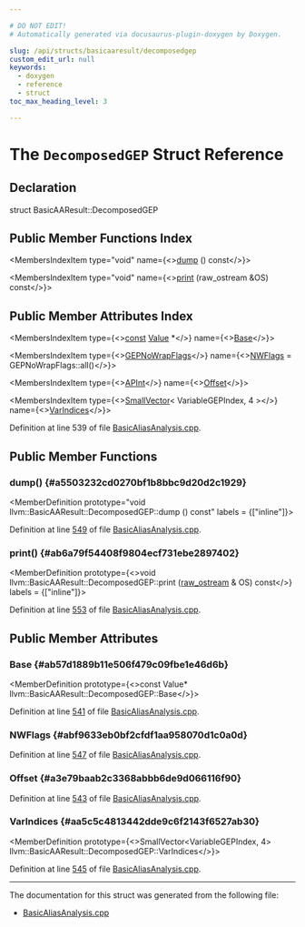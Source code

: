 ```yaml
---

# DO NOT EDIT!
# Automatically generated via docusaurus-plugin-doxygen by Doxygen.

slug: /api/structs/basicaaresult/decomposedgep
custom_edit_url: null
keywords:
  - doxygen
  - reference
  - struct
toc_max_heading_level: 3

---
```





# The `DecomposedGEP` Struct Reference

<DoxygenPage pluginConfig={pluginConfig}>



## Declaration

<CodeBlock>struct BasicAAResult::DecomposedGEP</CodeBlock>

## Public Member Functions Index

<MembersIndex>

<MembersIndexItem
  type="void"
  name={<><a href="#a5503232cd0270bf1b8bbc9d20d2c1929">dump</a> () const</>}>
</MembersIndexItem>

<MembersIndexItem
  type="void"
  name={<><a href="#ab6a79f54408f9804ecf731ebe2897402">print</a> (raw&#95;ostream &amp;OS) const</>}>
</MembersIndexItem>

</MembersIndex>

## Public Member Attributes Index

<MembersIndex>

<MembersIndexItem
  type={<><a href="/docs/api/files/lib/lib/target/lib/target/aarch64/aarch64promoteconstant-cpp/#a90f8350fecae261c25be85d38b451bff">const</a> <a href="/docs/api/classes/llvm/value">Value</a> &#42;</>}
  name={<><a href="#ab57d1889b11e506f479c09fbe1e46d6b">Base</a></>}>
</MembersIndexItem>

<MembersIndexItem
  type={<><a href="/docs/api/classes/llvm/gepnowrapflags">GEPNoWrapFlags</a></>}
  name={<><a href="#abf9633eb0bf2cfdf1aa958070d1c0a0d">NWFlags</a> = GEPNoWrapFlags::all()</>}>
</MembersIndexItem>

<MembersIndexItem
  type={<><a href="/docs/api/classes/llvm/apint">APInt</a></>}
  name={<><a href="#a3e79baab2c3368abbb6de9d066116f90">Offset</a></>}>
</MembersIndexItem>

<MembersIndexItem
  type={<><a href="/docs/api/classes/llvm/smallvector">SmallVector</a>&lt; VariableGEPIndex, 4 &gt;</>}
  name={<><a href="#aa5c5c4813442dde9c6f2143f6527ab30">VarIndices</a></>}>
</MembersIndexItem>

</MembersIndex>


Definition at line 539 of file <a href="/docs/api/files/lib/lib/analysis/basicaliasanalysis-cpp">BasicAliasAnalysis.cpp</a>.

<SectionDefinition>

## Public Member Functions

### dump() {#a5503232cd0270bf1b8bbc9d20d2c1929}

<MemberDefinition
  prototype="void llvm::BasicAAResult::DecomposedGEP::dump () const"
  labels = {["inline"]}>

Definition at line <a href="/docs/api/files/lib/lib/analysis/basicaliasanalysis-cpp/#l00549">549</a> of file <a href="/docs/api/files/lib/lib/analysis/basicaliasanalysis-cpp">BasicAliasAnalysis.cpp</a>.
</MemberDefinition>

### print() {#ab6a79f54408f9804ecf731ebe2897402}

<MemberDefinition
  prototype={<>void llvm::BasicAAResult::DecomposedGEP::print (<a href="/docs/api/classes/llvm/raw-ostream">raw&#95;ostream</a> &amp; OS) const</>}
  labels = {["inline"]}>

Definition at line <a href="/docs/api/files/lib/lib/analysis/basicaliasanalysis-cpp/#l00553">553</a> of file <a href="/docs/api/files/lib/lib/analysis/basicaliasanalysis-cpp">BasicAliasAnalysis.cpp</a>.
</MemberDefinition>

</SectionDefinition>

<SectionDefinition>

## Public Member Attributes

### Base {#ab57d1889b11e506f479c09fbe1e46d6b}

<MemberDefinition
  prototype={<>const Value&#42; llvm::BasicAAResult::DecomposedGEP::Base</>}>

Definition at line <a href="/docs/api/files/lib/lib/analysis/basicaliasanalysis-cpp/#l00541">541</a> of file <a href="/docs/api/files/lib/lib/analysis/basicaliasanalysis-cpp">BasicAliasAnalysis.cpp</a>.
</MemberDefinition>

### NWFlags {#abf9633eb0bf2cfdf1aa958070d1c0a0d}

<MemberDefinition
  prototype="GEPNoWrapFlags llvm::BasicAAResult::DecomposedGEP::NWFlags = GEPNoWrapFlags::all()">

Definition at line <a href="/docs/api/files/lib/lib/analysis/basicaliasanalysis-cpp/#l00547">547</a> of file <a href="/docs/api/files/lib/lib/analysis/basicaliasanalysis-cpp">BasicAliasAnalysis.cpp</a>.
</MemberDefinition>

### Offset {#a3e79baab2c3368abbb6de9d066116f90}

<MemberDefinition
  prototype="APInt llvm::BasicAAResult::DecomposedGEP::Offset">

Definition at line <a href="/docs/api/files/lib/lib/analysis/basicaliasanalysis-cpp/#l00543">543</a> of file <a href="/docs/api/files/lib/lib/analysis/basicaliasanalysis-cpp">BasicAliasAnalysis.cpp</a>.
</MemberDefinition>

### VarIndices {#aa5c5c4813442dde9c6f2143f6527ab30}

<MemberDefinition
  prototype={<>SmallVector&lt;VariableGEPIndex, 4&gt; llvm::BasicAAResult::DecomposedGEP::VarIndices</>}>

Definition at line <a href="/docs/api/files/lib/lib/analysis/basicaliasanalysis-cpp/#l00545">545</a> of file <a href="/docs/api/files/lib/lib/analysis/basicaliasanalysis-cpp">BasicAliasAnalysis.cpp</a>.
</MemberDefinition>

</SectionDefinition>

<hr/>

The documentation for this struct was generated from the following file:

<ul>
<li><a href="/docs/api/files/lib/lib/analysis/basicaliasanalysis-cpp">BasicAliasAnalysis.cpp</a></li>
</ul>

</DoxygenPage>
